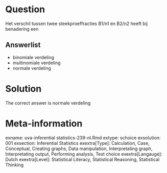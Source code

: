 Question
========

Het verschil tussen twee steekproeffracties B1/n1 en B2/n2 heeft bij benadering een 

Answerlist
----------
* binomiale verdeling
* multinomiale verdeling
* normale verdeling

Solution
========

The correct answer is  normale verdeling 

Meta-information
================
exname: uva-inferential statistics-239-nl.Rmd 
extype: schoice 
exsolution: 001 
exsection: Inferential Statistics
exextra[Type]: Calculation, Case, Conceptual, Creating graphs, Data manipulation, Interpretating graph, Interpretating output, Performing analysis, Test choice 
exextra[Langauge]: Dutch 
exextra[Level]: Statistical Literacy, Statistical Reasoning, Statistical Thinking 

